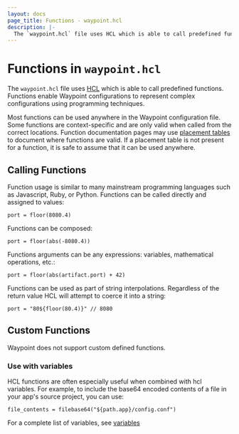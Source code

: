 ```yaml
---
layout: docs
page_title: Functions - waypoint.hcl
description: |-
  The `waypoint.hcl` file uses HCL which is able to call predefined functions. Functions enable Waypoint configurations to represent complex configurations using programming techniques.
---
```


# Functions in `waypoint.hcl`

The `waypoint.hcl` file uses [HCL](https://github.com/hashicorp/hcl) which
is able to call predefined functions. Functions enable Waypoint configurations
to represent complex configurations using programming techniques.

Most functions can be used anywhere in the Waypoint configuration file.
Some functions are context-specific and are only valid when called from the correct locations.
Function documentation pages may use [placement tables](/docs/waypoint-hcl#placement-tables)
to document where functions are valid. If a placement table is not present
for a function, it is safe to assume that it can be used anywhere.

## Calling Functions

Function usage is similar to many mainstream programming languages such
as Javascript, Ruby, or Python. Functions can be called directly and
assigned to values:

```hcl
port = floor(8080.4)
```

Functions can be composed:

```hcl
port = floor(abs(-8080.4))
```

Functions arguments can be any expressions: variables, mathematical operations, etc.:

```hcl
port = floor(abs(artifact.port) + 42)
```

Functions can be used as part of string interpolations. Regardless of the
return value HCL will attempt to coerce it into a string:

```hcl
port = "80${floor(80.4)}" // 8080
```

## Custom Functions

Waypoint does not support custom defined functions.

### Use with variables

HCL functions are often especially useful when combined with hcl variables. For example, to include
the base64 encoded contents of a file in your app's source project, you can use:

```hcl
file_contents = filebase64("${path.app}/config.conf")
```

For a complete list of variables, see [variables](/docs/waypoint-hcl/variables)
